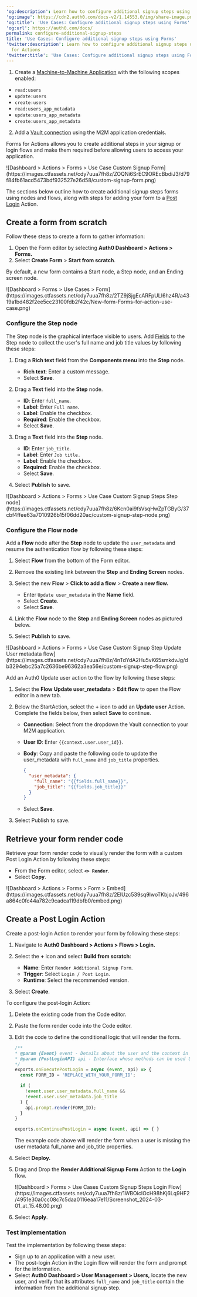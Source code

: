 ---
'og:description': Learn how to configure additional signup steps using Forms for Actions
'og:image': https://cdn2.auth0.com/docs-v2/1.14553.0/img/share-image.png
'og:title': 'Use Cases: Configure additional signup steps using Forms'
'og:url': https://auth0.com/docs/
permalink: configure-additional-signup-steps
title: 'Use Cases: Configure additional signup steps using Forms'
'twitter:description': Learn how to configure additional signup steps using Forms
  for Actions
'twitter:title': 'Use Cases: Configure additional signup steps using Forms'
---
<Card title="Before you start">

1. Create a [Machine-to-Machine Application](/docs/get-started/auth0-overview/create-applications/machine-to-machine-apps) with the following scopes enabled:

* `read:users`
* `update:users`
* `create:users`
* `read:users_app_metadata`
* `update:users_app_metadata`
* `create:users_app_metadata`

2. Add a [Vault connection](/docs/customize/forms/vault) using the M2M application credentials.

</Card>

Forms for Actions allows you to create additional steps in your signup or login flows and make them required before allowing users to access your application.

<Frame>![Dashboard > Actions > Forms > Use Case Custom Signup Form](https://images.ctfassets.net/cdy7uua7fh8z/ZOQNi6SrEC9OREcBbdiJ3/d79f84fb61acd5473bdf932527e26d58/custom-signup-form.png)</Frame>

The sections below outline how to create additional signup steps forms using nodes and flows, along with steps for adding your form to a [Post Login](/docs/customize/actions/explore-triggers/signup-and-login-triggers/login-trigger) Action.

## Create a form from scratch

Follow these steps to create a form to gather information:

1. Open the Form editor by selecting **Auth0 Dashboard > Actions > Forms.**
2. Select **Create Form** > **Start from scratch**.

By default, a new form contains a Start node, a Step node, and an Ending screen node.

<Frame>![Dashboard > Forms > Use Cases > Form](https://images.ctfassets.net/cdy7uua7fh8z/2TZ9jSjgEcARFpULI6hz4R/a4319a1bd482f2ee5cc23100fdb2f42c/New-form-Forms-for-action-use-case.png)</Frame>

### Configure the Step node

The Step node is the graphical interface visible to users. Add [Fields](/docs/customize/forms/nodes-and-components) to the Step node to collect the user's full name and job title values by following these steps:

1. Drag a **Rich text** field from the **Components menu** into the **Step** node.

   * **Rich text**: Enter a custom message.
   * Select **Save**.
2. Drag a **Text** field into the **Step** node.

   * **ID**: Enter `full_name`.
   * **Label**: Enter `Full name`.
   * **Label**: Enable the checkbox.
   * **Required**: Enable the checkbox.
   * Select **Save**.
3. Drag a **Text** field into the **Step** node.

   * **ID**: Enter `job_title`.
   * **Label**: Enter `Job title.`
   * **Label**: Enable the checkbox.
   * **Required**: Enable the checkbox.
   * Select **Save**.
4. Select **Publish** to save.

<Frame>![Dashboard > Actions > Forms > Use Case Custom Signup Steps Step node](https://images.ctfassets.net/cdy7uua7fh8z/6Kcn0ai9fsVsqHwZpTGByG/37cbf4ffee63a7010926b15f06dd20ac/custom-signup-step-node.png)</Frame>

### Configure the Flow node

Add a **Flow** node after the **Step** node to update the `user_metadata` and resume the authentication flow by following these steps:

1. Select **Flow** from the bottom of the Form editor.
2. Remove the existing link between the **Step** and **Ending Screen** nodes.
3. Select the new **Flow** > **Click to add a flow** > **Create a new flow.**

   * Enter `Update user_metadata` in the **Name** field.
   * Select **Create**.
   * Select **Save**.
4. Link the **Flow** node to the **Step** and **Ending Screen** nodes as pictured below.
5. Select **Publish** to save.

<Frame>![Dashboard > Actions > Forms > Use Case Custom Signup Step Update User metadata flow](https://images.ctfassets.net/cdy7uua7fh8z/4nTdYdA2Hu5vK65smkdvJg/db3294ebc25a7c2636be96362a3ea56e/custom-signup-step-flow.png)</Frame>

Add an Auth0 Update user action to the flow by following these steps:

1. Select the **Flow** **Update user_metadata** > **Edit flow** to open the Flow editor in a new tab.
2. Below the StartAction, select the **+** icon to add an **Update user** Action. Complete the fields below, then select **Save** to continue.

   * **Connection**: Select from the dropdown the Vault connection to your M2M application.
   * **User ID**: Enter `{{context.user.user_id}}`.
   * **Body**: Copy and paste the following code to update the user_metadata with `full_name` and `job_title` properties.

     ```json lines
     {
       "user_metadata": {
         "full_name": "{{fields.full_name}}",
         "job_title": "{{fields.job_title}}"
       }
     }
     ```

     

     
   * Select **Save**.
3. Select Publish to save.

## Retrieve your form render code

Retrieve your form render code to visually render the form with a custom Post Login Action by following these steps:

* From the Form editor, select **`<> Render`**.
* Select **Copy**.

<Frame>![Dashboard > Actions > Forms > Form > Embed](https://images.ctfassets.net/cdy7uua7fh8z/2EIUzc539sq9lwoTKbjoJv/496a864c0fc44a782c9cadca119dbfb0/embed.png)</Frame>

## Create a Post Login Action

Create a post-login Action to render your form by following these steps:

1. Navigate to **Auth0 Dashboard > Actions > Flows > Login.**
2. Select the **+** icon and select **Build from scratch**:

   * **Name**: Enter `Render Additional Signup Form`.
   * **Trigger**: Select `Login / Post Login`.
   * **Runtime**: Select the recommended version.
3. Select **Create**.

To configure the post-login Action:

1. Delete the existing code from the Code editor.
2. Paste the form render code into the Code editor.
3. Edit the code to define the conditional logic that will render the form.

   ```javascript lines
   /**
   * @param {Event} event - Details about the user and the context in which they are logging in.
   * @param {PostLoginAPI} api - Interface whose methods can be used to change the behavior of the login.
   */
   exports.onExecutePostLogin = async (event, api) => {
     const FORM_ID = 'REPLACE_WITH_YOUR_FORM_ID';

     if (
       !event.user.user_metadata.full_name &&
       !event.user.user_metadata.job_title
     ) {
       api.prompt.render(FORM_ID);
     }
   }

   exports.onContinuePostLogin = async (event, api) => { }
   ```


   

   

   <Callout icon="file-lines" color="#0EA5E9" iconType="regular">

   The example code above will render the form when a user is missing the user metadata full_name and job_title properties.

   </Callout>
4. Select **Deploy.**
5. Drag and Drop the **Render Additional Signup Form** Action to the **Login** flow.

   <Frame>![Dashboard > Forms > Use Cases Custom Signup Steps Login Flow](https://images.ctfassets.net/cdy7uua7fh8z/1WBOicIOcH98hKj6Lq9HF2/4951e30a0cc08c7c5daa0116eaa17e11/Screenshot_2024-03-01_at_15.48.00.png)</Frame>
6. Select **Apply**.

### Test implementation

Test the implementation by following these steps:

* Sign up to an application with a new user.
* The post-login Action in the Login flow will render the form and prompt for the information.
* Select **<Tooltip tip="Auth0 Dashboard: Auth0's main product to configure your services." cta="View Glossary" href="/docs/glossary?term=Auth0+Dashboard">Auth0 Dashboard</Tooltip> > User Management > Users,** locate the new user, and verify that its attributes `full_name` and `job_title` contain the information from the additional signup step.